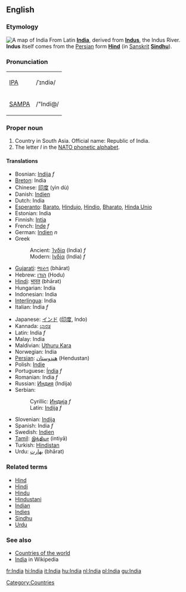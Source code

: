 ==English==
===Etymology===
[[Image:Map_India_Bhopal.png|thumb|right|A map of India]]
From Latin '''[[India]]''', derived from '''[[Indus]]''', the Indus River. '''Indus''' itself comes from the [[Persian]] form '''[[Hind]]''' (in [[Sanskrit]] '''[[Sindhu]]''').

===Pronunciation===
{| border=1 cellpadding=5
| [[w:IPA|IPA]] || /ˈɪndiə/
|-
| [[w:SAMPA|SAMPA]] || /"Indi@/
|}

===Proper noun===
# Country in South Asia. Official name: Republic of India.
# The letter ''I'' in the [[NATO phonetic alphabet]].

====Translations====
{{top}}
*Bosnian: [[Indija]] ''f''
*[[Breton]]: India
*Chinese: [[印度]] (yìn dù)
*Danish: [[Indien]]
*Dutch: India
*[[Esperanto]]: [[Barato]], [[Hindujo]], [[Hindio]], [[Bharato]], [[Hinda Unio]]
*Estonian: India
*Finnish: [[Intia]]
*French: [[Inde]] ''f''
*German: [[Indien]] ''n''
*Greek
*:Ancient: [[Ἰνδία]] (India) ''f''
*:Modern: [[Ινδία]] (India) ''f'' 
*[[Gujarati]]: [[ભારત]] (bhārat)
*Hebrew: [[הודו]] (Hodu)
*[[Hindi]]: [[भारत]] (bhārat)
*Hungarian: India
*Indonesian: India
*[[Interlingua]]: India
*Italian: India ''f''
{{mid}}
*Japanese: [[インド]] ([[印度]], Indo)
*Kannada: [[ಭಾರತ]]
*Latin: India ''f''
*Malay: India
*Maldivian: [[Uthuru Kara]]
*Norwegian: India
*[[Persian]]: [[هندوستان]] (Hendustan)
*Polish: [[Indie]]
*Portuguese: [[Índia]] ''f''
*Romanian: India ''f''
*Russian: [[Индия]] (Indija)
*Serbian:
*:Cyrillic: [[Индија]] ''f''
*:Latin: [[Indija]] ''f''
*Slovenian: [[Indija]]
*Spanish: India ''f''
*Swedish: [[Indien]]
*[[Tamil]]: [[இந்தியா]] (intiyā)
*Turkish: [[Hindistan]]
*Urdu: [[بهارت]] (bhārat)
{{bottom}}

===Related terms===
*[[Hind]]
*[[Hindi]]
*[[Hindu]]
*[[Hindustani]]
*[[Indian]]
*[[Indies]]
*[[Sindhu]]
*[[Urdu]]

===See also===
* [[Countries of the world]]
* [[w:India|India]] in Wikipedia
[[Category:Countries]]

[[fr:India]]
[[hi:India]]
[[it:India]]
[[hu:India]]
[[nl:India]]
[[pl:India]]
[[gu:India]]